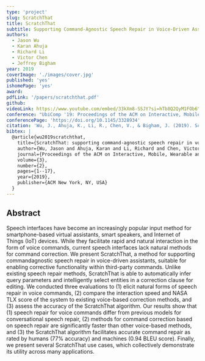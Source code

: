```yaml
---
type: 'project'
slug: ScratchThat
title: ScratchThat
subtitle: Supporting Command-Agnostic Speech Repair in Voice-Driven Assistants
authors:
  - Jason Wu
  - Karan Ahuja
  - Richard Li
  - Victor Chen
  - Jeffrey Bigham
year: 2019
coverImage: './images/cover.jpg'
published: 'yes'
ishomePage: 'yes'
award:
pdfLink: '/papers/scratchthat.pdf'
github:
videoLink: https://www.youtube.com/embed/33kXm8-SSJY?si=hTb8Q2QyM1FOb6Y7
conference: "UbiComp '19: Proceedings of the ACM on Interactive, Mobile, Wearable and Ubiquitous Technologies"
conferencePage: 'https://doi.org/10.1145/3328934'
citation: 'Wu, J., Ahuja, K., Li, R., Chen, V., & Bigham, J. (2019). ScratchThat: supporting command-agnostic speech repair in voice-driven assistants. Proceedings of the ACM on Interactive, Mobile, Wearable and Ubiquitous Technologies, 3(2), 1-17.'
bibtex: |
  @article{wu2019scratchthat,
    title={ScratchThat: supporting command-agnostic speech repair in voice-driven assistants},
    author={Wu, Jason and Ahuja, Karan and Li, Richard and Chen, Victor and Bigham, Jeffrey},
    journal={Proceedings of the ACM on Interactive, Mobile, Wearable and Ubiquitous Technologies},
    volume={3},
    number={2},
    pages={1--17},
    year={2019},
    publisher={ACM New York, NY, USA}
  }
---
```


## Abstract

Speech interfaces have become an increasingly popular input method for smartphone-based virtual assistants, smart speakers, and Internet of Things (IoT) devices. While they facilitate rapid and natural interaction in the form of voice commands, current speech interfaces lack natural methods for command correction. We present ScratchThat, a method for supporting commandagnostic speech repair in voice-driven assistants, suitable for enabling corrective functionality within third-party commands. Unlike existing speech repair methods, ScratchThat is able to automatically infer query parameters and intelligently select entities in a correction clause for editing. We conducted three evaluations to (1) elicit natural forms of speech repair in voice commands, (2) compare the interaction speed and NASA TLX score of the system to existing voice-based correction methods, and (3) assess the accuracy of the ScratchThat algorithm. Our results show that (1) speech repair for voice commands differ from previous models for conversational speech repair, (2) methods for command correction based on speech repair are significantly faster than other voice-based methods, and (3) the ScratchThat algorithm facilitates accurate command repair as rated by humans (77% accuracy) and machines (0.94 BLEU score). Finally, we present several ScratchThat use cases, which collectively demonstrate its utility across many applications.

